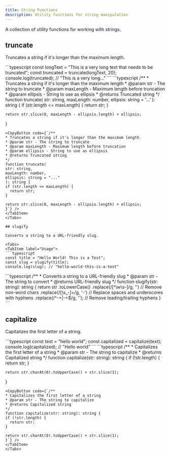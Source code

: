 ```yaml
---
title: String Functions
description: Utility functions for string manipulation
---
```



A collection of utility functions for working with strings.

## truncate

Truncates a string if it's longer than the maximum length.

<Tabs>
  <TabItem label="Usage">
  ```typescript
  const longText = "This is a very long text that needs to be truncated";
  const truncated = truncate(longText, 20);
  console.log(truncated); // "This is a very long..."
  ```
  </TabItem>
  <TabItem label="Code">
  ```typescript
  /**
   * Truncates a string if it's longer than the maximum length
   * @param str - The string to truncate
   * @param maxLength - Maximum length before truncation
   * @param ellipsis - String to use as ellipsis
   * @returns Truncated string
   */
  function truncate(
    str: string,
    maxLength: number,
    ellipsis: string = '...'
  ): string {
    if (str.length <= maxLength) {
      return str;
    }
    
    return str.slice(0, maxLength - ellipsis.length) + ellipsis;
  }
  ```
  <CopyButton code={`/**
 * Truncates a string if it's longer than the maximum length
 * @param str - The string to truncate
 * @param maxLength - Maximum length before truncation
 * @param ellipsis - String to use as ellipsis
 * @returns Truncated string
 */
function truncate(
  str: string,
  maxLength: number,
  ellipsis: string = "..."
): string {
  if (str.length <= maxLength) {
    return str;
  }
  
  return str.slice(0, maxLength - ellipsis.length) + ellipsis;
}`} />
  </TabItem>
</Tabs>

## slugify

Converts a string to a URL-friendly slug.

<Tabs>
  <TabItem label="Usage">
  ```typescript
  const title = "Hello World! This is a Test";
  const slug = slugify(title);
  console.log(slug); // "hello-world-this-is-a-test"
  ```
  </TabItem>
  <TabItem label="Code">
  ```typescript
  /**
   * Converts a string to a URL-friendly slug
   * @param str - The string to convert
   * @returns URL-friendly slug
   */
  function slugify(str: string): string {
    return str
      .toLowerCase()
      .replace(/[^\w\s-]/g, '') // Remove non-word chars
      .replace(/[\s_-]+/g, '-') // Replace spaces and underscores with hyphens
      .replace(/^-+|-+$/g, ''); // Remove leading/trailing hyphens
  }
  ```
  <CopyButton code={`/**
 * Converts a string to a URL-friendly slug
 * @param str - The string to convert
 * @returns URL-friendly slug
 */
function slugify(str: string): string {
  return str
    .toLowerCase()
    .replace(/[^\\w\\s-]/g, "") // Remove non-word chars
    .replace(/[\\s_-]+/g, "-") // Replace spaces and underscores with hyphens
    .replace(/^-+|-+$/g, ""); // Remove leading/trailing hyphens
}`} />
  </TabItem>
</Tabs>

## capitalize

Capitalizes the first letter of a string.

<Tabs>
  <TabItem label="Usage">
  ```typescript
  const text = "hello world";
  const capitalized = capitalize(text);
  console.log(capitalized); // "Hello world"
  ```
  </TabItem>
  <TabItem label="Code">
  ```typescript
  /**
   * Capitalizes the first letter of a string
   * @param str - The string to capitalize
   * @returns Capitalized string
   */
  function capitalize(str: string): string {
    if (!str.length) {
      return str;
    }
    
    return str.charAt(0).toUpperCase() + str.slice(1);
  }
  ```
  <CopyButton code={`/**
 * Capitalizes the first letter of a string
 * @param str - The string to capitalize
 * @returns Capitalized string
 */
function capitalize(str: string): string {
  if (!str.length) {
    return str;
  }
  
  return str.charAt(0).toUpperCase() + str.slice(1);
}`} />
  </TabItem>
</Tabs> 